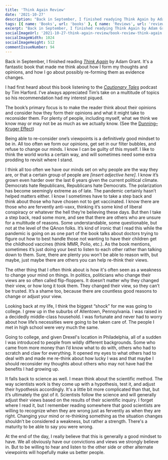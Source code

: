 ```yaml
---
title: 'Think Again Review'
date: '2021-10-27'
description: "Back in September, I finished readying Think Again by Adam Grant. It's a fantastic book that made me think about how I form my thoughts and opinions, and how I go about possibly re-forming them as evidence changes."
tags: [{ name: 'Books', url: 'books' }, { name: 'Reviews', url: 'reviews' }, { name: 'Book Reviews', url: 'book-reviews' }]
excerpt: "Back in September, I finished readying Think Again by Adam Grant. It's a fantastic book that made me think about how I form my thoughts and opinions, and how I go about possibly re-forming them as evidence changes."
socialImageUrl: '2021-10-27-think-again-review/book-review-think-again.jpeg'
socialImageWidth: 1024
socialImageHeight: 512
commentIssueNumber: 94
---
```


Back in September, I finished reading <a href="https://bookshop.org/books/think-again-the-power-of-knowing-what-you-don-t-know-9781984878106/9781984878106" target="_blank" rel="noreferrer nofollow"><em>Think Again</em></a> by Adam Grant. It's a fantastic book that made me think about how I form my thoughts and opinions, and how I go about possibly re-forming them as evidence changes.

<PostImage
    src="/images/posts/2021-10-27-think-again-review/think-again-cover.jpeg"
    alt="The cover of Adam Grant's book, Think Again"
    width={398}
    height={600}
    centered
    shadowed
/>

I had first heard about this book listening to the <a href="https://www.pushkin.fm/show/cautionary-tales/" target="_blank" rel="noreferrer nofollow"><em>Cautionary Tales</em></a> podcast by Tim Harford. I’ve always appreciated Tim’s take on a multitude of topics so his recommendation had my interest piqued.

The book’s primary focus is to make the reader think about their opinions and consider how they form their opinions and what it might take to reconsider them. For plenty of people, including myself, what we think we know may or may not be as much as we actually know. (See the <a href="https://en.wikipedia.org/wiki/Dunning%E2%80%93Kruger_effect" target="_blank" rel="noreferrer nofollow">Dunning–Kruger Effect</a>)

Being able to re-consider one’s viewpoints is a definitively good mindset to be in. All too often we form our opinions, get set in our filter bubbles, and refuse to change our minds. I know I can be guilty of this myself. I like to think the world works a certain way, and will sometimes need some extra prodding to revisit where I stand.

I think all too often we have our minds set on why people are the way they are, or that a certain group of people are _[insert adjective here]_. I know it’s grown even harder over the last 6 years given the current political climate. Democrats hate Republicans, Republicans hate Democrats. The polarization has become seemingly extreme as of late. The pandemic certainly hasn’t helped matters either. I know I sometimes have to take a step back and think about those who have chosen not to get vaccinated. I know there are those who are fervently anti-vaxx, thinking it’s some kind of liberal conspiracy or whatever the hell they’re believing these days. But then I take a step back, read some more, and see that there are others who are unsure for a multitude of reasons. Some understandable, some questionable, but not at the level of the QAnon folks. It’s kind of ironic that I read this while the pandemic is going on as one part of the book talks about doctors trying to figure out how to best handle those not wanting to have their children get the childhood vaccines (think MMR, Polio, etc.). As the book mentions, sometimes it’s just doing your best to listen to each other rather than talking down to them. Sure, there are plenty you won’t be able to reason with, but maybe, just maybe there are others you can help re-think their views.

The other thing that I often think about is how it's often seen as a weakness to change your mind on things. In politics, politicians who change their views are so often called flip-floppers. It doesn’t matter why they changed their view, or how long it took them. They changed their view, so they can’t be trusted. It’s a shame too, because there are countless good reasons to change or adjust your view.

Looking back at my life, I think the biggest “shock” for me was going to college. I grew up in the suburbs of Allentown, Pennsylvania. I was raised in a decidedly middle-class household. I was fortunate and never had to worry about how life’s necessities were going to be taken care of. The people I met in high school were very much the same.

Going to college, and given Drexel's location in Philadelphia, all of a sudden I was introduced to people from wildly different backgrounds. Some who came from more money than I’d know what to do with, others who had to scratch and claw for everything. It opened my eyes to what others had to deal with and made me re-think about how lucky I was and that maybe I should reconsider my thoughts about others who may not have had the benefits I had growing up.

It falls back to science as well. I mean think about the scientific method. The way scientists work is they come up with a hypothesis, test it, and adjust their hypothesis accordingly. It's a little bit more complicated than that, but it’s ultimately the gist of it. Scientists follow the science and will generally adjust their views based on the results of their scientific inquiry. I forget where I read it, but I remember reading somewhere that good scientists are willing to recognize when they are wrong just as fervently as when they are right. Changing your mind or re-thinking something as the situation changes shouldn’t be considered a weakness, but rather a strength. There's a maturity to be able to say you were wrong.

At the end of the day, I really believe that this is generally a good mindset to have. We all obviously have our convictions and views we strongly believe in. But to be willing to hear and listen to the other side or other alternate viewpoints will hopefully make us better people.
